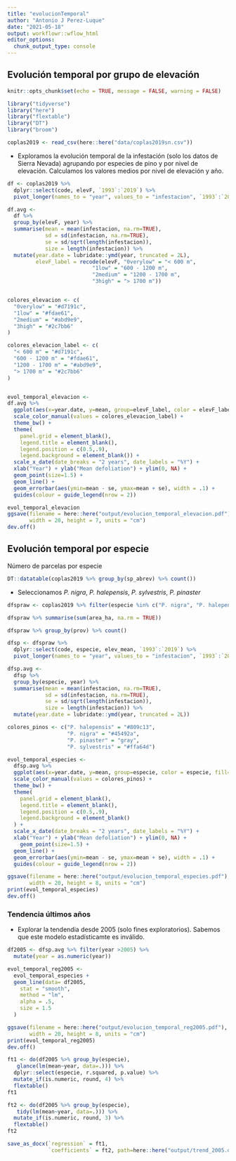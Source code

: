 ```yaml
---
title: "evolucionTemporal"
author: "Antonio J Perez-Luque"
date: "2021-05-18"
output: workflowr::wflow_html
editor_options:
  chunk_output_type: console
---
```


## Evolución temporal por grupo de elevación 

```r
knitr::opts_chunk$set(echo = TRUE, message = FALSE, warning = FALSE)
```

```r
library("tidyverse")
library("here")
library("flextable")
library("DT")
library("broom")
```


```r
coplas2019 <- read_csv(here::here("data/coplas2019sn.csv"))
```


- Exploramos la evolución temporal de la infestación (solo los datos de Sierra Nevada) agrupando por especies de pino y por nivel de elevación. Calculamos los valores medios por nivel de elevación y año. 


```r
df <- coplas2019 %>% 
  dplyr::select(code, elevF, `1993`:`2019`) %>% 
  pivot_longer(names_to = "year", values_to = "infestacion", `1993`:`2019`) 

df.avg <- 
  df %>% 
  group_by(elevF, year) %>% 
  summarise(mean = mean(infestacion, na.rm=TRUE),
            sd = sd(infestacion, na.rm=TRUE),
            se = sd/sqrt(length(infestacion)), 
            size = length(infestacion)) %>% 
  mutate(year.date = lubridate::ymd(year, truncated = 2L),
         elevF_label = recode(elevF, "0verylow" = "< 600 m",
                           "1low" = "600 - 1200 m",
                           "2medium" = "1200 - 1700 m",
                           "3high" = "> 1700 m"))


colores_elevacion <- c(
  "0verylow" = "#d7191c",
  "1low" = "#fdae61",
  "2medium" = "#abd9e9",
  "3high" = "#2c7bb6"
)

colores_elevacion_label <- c(
  "< 600 m" = "#d7191c",
  "600 - 1200 m" = "#fdae61",
  "1200 - 1700 m" = "#abd9e9",
  "> 1700 m" = "#2c7bb6"
)


evol_temporal_elevacion <- 
df.avg %>% 
  ggplot(aes(x=year.date, y=mean, group=elevF_label, color = elevF_label, fill=elevF_label)) +
  scale_color_manual(values = colores_elevacion_label) + 
  theme_bw() +
  theme(
    panel.grid = element_blank(),
    legend.title = element_blank(), 
    legend.position = c(0.5,.9), 
    legend.background = element_blank()) + 
  scale_x_date(date_breaks = "2 years", date_labels = "%Y") +
  xlab("Year") + ylab("Mean defoliation") + ylim(0, NA) +
  geom_point(size=1.5) + 
  geom_line() +
  geom_errorbar(aes(ymin=mean - se, ymax=mean + se), width = .1) +
  guides(colour = guide_legend(nrow = 2))
```

```r
evol_temporal_elevacion
ggsave(filename = here::here("output/evolucion_temporal_elevacion.pdf"), 
       width = 20, height = 7, units = "cm")
dev.off()
```


## Evolución temporal por especie
Número de parcelas por especie 
```r
DT::datatable(coplas2019 %>% group_by(sp_abrev) %>% count()) 
```

- Seleccionamos *P. nigra*, *P. halepensis*, *P. sylvestris*, *P. pinaster*

```r
dfspraw <- coplas2019 %>% filter(especie %in% c("P. nigra", "P. halepensis", "P. sylvestris","P. pinaster")) 

dfspraw %>% summarise(sum(area_ha, na.rm = TRUE))

dfspraw %>% group_by(prov) %>% count()

dfsp <- dfspraw %>% 
  dplyr::select(code, especie, elev_mean, `1993`:`2019`) %>% 
  pivot_longer(names_to = "year", values_to = "infestacion", `1993`:`2019`) 

dfsp.avg <- 
  dfsp %>% 
  group_by(especie, year) %>% 
  summarise(mean = mean(infestacion, na.rm=TRUE),
            sd = sd(infestacion, na.rm=TRUE),
            se = sd/sqrt(length(infestacion)), 
            size = length(infestacion)) %>% 
  mutate(year.date = lubridate::ymd(year, truncated = 2L)) 

colores_pinos <- c("P. halepensis" = "#809c13", 
                   "P. nigra" = "#45492a", 
                   "P. pinaster" = "gray", 
                   "P. sylvestris" = "#ffa64d")

evol_temporal_especies <- 
  dfsp.avg %>% 
  ggplot(aes(x=year.date, y=mean, group=especie, color = especie, fill=especie)) +
  scale_color_manual(values = colores_pinos) +
  theme_bw() +
  theme(
    panel.grid = element_blank(), 
    legend.title = element_blank(), 
    legend.position = c(0.5,.9), 
    legend.background = element_blank()
  ) + 
  scale_x_date(date_breaks = "2 years", date_labels = "%Y") +
  xlab("Year") + ylab("Mean defoliation") + ylim(0, NA) +
    geom_point(size=1.5) + 
  geom_line() +
  geom_errorbar(aes(ymin=mean - se, ymax=mean + se), width = .1) +
  guides(colour = guide_legend(nrow = 2))
```

```r
ggsave(filename = here::here("output/evolucion_temporal_especies.pdf"), 
       width = 20, height = 8, units = "cm")
print(evol_temporal_especies)
dev.off()
```


### Tendencia últimos años

- Explorar la tendendia desde 2005 (solo fines exploratorios). Sabemos que este modelo estadísticamte es inválido. 

```r
df2005 <- dfsp.avg %>% filter(year >2005) %>% 
  mutate(year = as.numeric(year))

evol_temporal_reg2005 <- 
  evol_temporal_especies +
  geom_line(data= df2005,
    stat = "smooth", 
    method = "lm", 
    alpha = .5, 
    size = 1.5
  ) 

ggsave(filename = here::here("output/evolucion_temporal_reg2005.pdf"), 
       width = 20, height = 8, units = "cm")
print(evol_temporal_reg2005)
dev.off()
```


```r
ft1 <- do(df2005 %>% group_by(especie), 
   glance(lm(mean~year, data=.))) %>%
  dplyr::select(especie, r.squared, p.value) %>% 
  mutate_if(is.numeric, round, 4) %>% 
  flextable() 
ft1 
```

```r
ft2 <- do(df2005 %>% group_by(especie), 
   tidy(lm(mean~year, data=.))) %>% 
  mutate_if(is.numeric, round, 3) %>% 
  flextable() 
ft2
```

```r
save_as_docx(`regression` = ft1,
             `coefficients` = ft2, path=here::here("output/trend_2005.docx"))
```

